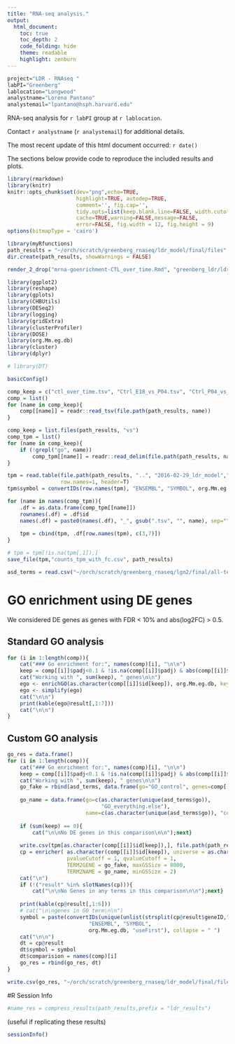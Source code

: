 ```yaml
---
title: "RNA-seq analysis."
output:
  html_document:
    toc: true
    toc_depth: 2
    code_folding: hide
    theme: readable
    highlight: zenburn
---
```


```r
project="LDR - RNAseq "
labPI="Greenberg"
lablocation="Longwood"
analystname="Lorena Pantano"
analystemail="lpantano@hsph.harvard.edu"
```

RNA-seq analysis for `r labPI` group at `r lablocation`.  

Contact `r analystname` (`r analystemail`) for additional details.

The most recent update of this html document occurred: `r date()`

The sections below provide code to reproduce the included results and plots. 


```r
library(rmarkdown)
library(knitr)
knitr::opts_chunk$set(dev="png",echo=TRUE,
                      highlight=TRUE, autodep=TRUE,
                      comment='', fig.cap='',
                      tidy.opts=list(keep.blank.line=FALSE, width.cutoff=200),
                      cache=TRUE,warning=FALSE,message=FALSE,
                      error=FALSE, fig.width = 12, fig.height = 9)
options(bitmapType = 'cairo')
```

```r
library(myRfunctions)
path_results = "~/orch/scratch/greenberg_rnaseq/ldr_model/final/files"
dir.create(path_results, showWarnings = FALSE)
```

```r
render_2_drop("mrna-goenrichment-CTL_over_time.Rmd", "greenberg_ldr/ldr-go_enrichment-CTL_over_time")
```

```r
library(ggplot2)
library(reshape)
library(gplots)
library(CHBUtils)
library(DESeq2)
library(logging)
library(gridExtra)
library(clusterProfiler)
library(DOSE)
library(org.Mm.eg.db)
library(cluster)
library(dplyr)

# library(DT)

basicConfig()

comp_keep = c("ctl_over_time.tsv", "Ctrl_E18_vs_P04.tsv", "Ctrl_P04_vs_P10.tsv", "Ctrl_P10_vs_P16.tsv")
comp = list()
for (name in comp_keep){
    comp[[name]] = readr::read_tsv(file.path(path_results, name))
}
```

```r
comp_keep = list.files(path_results, "vs")
comp_tpm = list()
for (name in comp_keep){
    if (!grepl("go", name))
        comp_tpm[[name]] = readr::read_delim(file.path(path_results, name), delim = "\t")
}

tpm = read.table(file.path(path_results, "..", "2016-02-29_ldr_model","combined.gene.sf.tpm"),
                 row.names=1, header=T)
tpm$symbol = convertIDs(row.names(tpm), "ENSEMBL", "SYMBOL", org.Mm.eg.db, "useFirst")

for (name in names(comp_tpm)){
    .df = as.data.frame(comp_tpm[[name]])
    rownames(.df) = .df$id
    names(.df) = paste0(names(.df), "_", gsub(".tsv", "", name), sep="")
    
    tpm = cbind(tpm, .df[row.names(tpm), c(3,7)])
}

# tpm = tpm[!is.na(tpm[,1]),]
save_file(tpm,"counts_tpm_with_fc.csv", path_results)

```

```r
asd_terms = read.csv("~/orch/scratch/greenberg_rnaseq/lgn2/final/all-terms.csv", row.names=1)
```

# GO enrichment using DE genes

We considered DE genes as genes with FDR < 10% and abs(log2FC) > 0.5.

## Standard GO analysis
```r
for (i in 1:length(comp)){
    cat("### Go enrichment for:", names(comp)[i], "\n\n")
    keep = comp[[i]]$padj<0.1 & !is.na(comp[[i]]$padj) & abs(comp[[i]]$log2FoldChange) > 0.5
    cat("Working with ", sum(keep), " genes\n\n")
    ego <- enrichGO(as.character(comp[[i]]$id[keep]), org.Mm.eg.db, keytype = "ENSEMBL", ont = "BP", universe = as.character(comp[[i]]$id))
    ego <- simplify(ego)
    cat("\n\n")
    print(kable(ego@result[,1:7]))
    cat("\n\n")
}
```

## Custom GO analysis

```r
go_res = data.frame()
for (i in 1:length(comp)){
    cat("### Go enrichment for:", names(comp)[i], "\n\n")
    keep = comp[[i]]$padj<0.1 & !is.na(comp[[i]]$padj) & abs(comp[[i]]$log2FoldChange) > 0.5
    cat("Working with ", sum(keep), " genes\n\n")
    go_fake = rbind(asd_terms, data.frame(go="GO_control", genes=comp[[i]]$id))
    
    go_name = data.frame(go=c(as.character(unique(asd_terms$go)),
                              "GO_everything.else"), 
                         name=c(as.character(unique(asd_terms$go)), "control"))
    
    if (sum(keep) == 0){
        cat("\n\nNo DE genes in this comparison\n\n");next}
    
    write.csv(tpm[as.character(comp[[i]]$id[keep]),], file.path(path_results, paste0( names(comp)[i], "used4go-tpm.csv")))
    cp = enricher( as.character(comp[[i]]$id[keep]), universe = as.character(comp[[i]]$id), 
                   pvalueCutoff = 1, qvalueCutoff = 1, 
                   TERM2GENE = go_fake, maxGSSize = 8000,
                   TERM2NAME = go_name, minGSSize = 2)
    cat("\n")
    if (!("result" %in% slotNames(cp))){
        cat("\n\nNo Genes in any terms in this comparison\n\n");next}
        
    print(kable(cp@result[,1:6]))
    # cat("\n\ngenes in GO term\n\n")
    symbol = paste(convertIDs(unique(unlist(strsplit(cp@result$geneID,"/"))),
                          "ENSEMBL", "SYMBOL", 
                          org.Mm.eg.db, "useFirst"), collapse = " ")
    cat("\n\n")
    dt = cp@result
    dt$symbol = symbol
    dt$comparision = names(comp)[i]
    go_res = rbind(go_res, dt)
}

write.csv(go_res, "~/orch/scratch/greenberg_rnaseq/ldr_model/final/files/ctl_over_time-go_res.csv")
```

#R Session Info

```r
#name_res = compress_results(path_results,prefix = "ldr_results")
```

(useful if replicating these results)

```r
sessionInfo()
```
